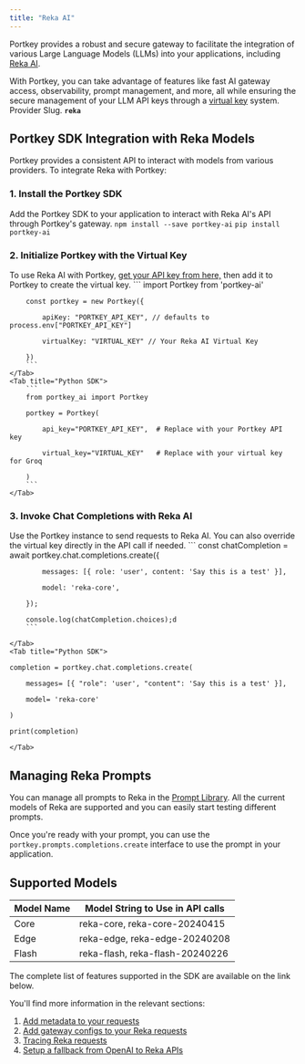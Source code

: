```yaml
---
title: "Reka AI"
---
```


Portkey provides a robust and secure gateway to facilitate the integration of various Large Language Models (LLMs) into your applications, including [Reka AI](https://www.reka.ai/).

With Portkey, you can take advantage of features like fast AI gateway access, observability, prompt management, and more, all while ensuring the secure management of your LLM API keys through a [virtual key](/docs/product/ai-gateway/virtual-keys) system.
<Note>
Provider Slug. **`reka`**
</Note>
## Portkey SDK Integration with Reka Models

Portkey provides a consistent API to interact with models from various providers. To integrate Reka with Portkey:

### 1\. Install the Portkey SDK

Add the Portkey SDK to your application to interact with Reka AI's API through Portkey's gateway.
<Tabs>
    <Tab title="NodeJS">
        ```
        npm install --save portkey-ai
        ```
    </Tab>
    <Tab title="Python">
        ```
        pip install portkey-ai
        ```
    </Tab>

  </Tabs>




### 2\. Initialize Portkey with the Virtual Key

To use Reka AI with Portkey, [get your API key from here,](https://platform.reka.ai/apikeys) then add it to Portkey to create the virtual key.
<Tabs>
    <Tab title="NodeJS SDK">
        ```
        import Portkey from 'portkey-ai'


        const portkey = new Portkey({

            apiKey: "PORTKEY_API_KEY", // defaults to process.env["PORTKEY_API_KEY"]

            virtualKey: "VIRTUAL_KEY" // Your Reka AI Virtual Key

        })
        ```
    </Tab>
    <Tab title="Python SDK">
        ```
        from portkey_ai import Portkey

        portkey = Portkey(

            api_key="PORTKEY_API_KEY",  # Replace with your Portkey API key

            virtual_key="VIRTUAL_KEY"   # Replace with your virtual key for Groq

        )
        ```
    </Tab>

  </Tabs>



### 3\. Invoke Chat Completions with Reka AI

Use the Portkey instance to send requests to Reka AI. You can also override the virtual key directly in the API call if needed.
<Tabs>
    <Tab title="NodeJS SDK">
        ```
        const chatCompletion = await portkey.chat.completions.create({

            messages: [{ role: 'user', content: 'Say this is a test' }],

            model: 'reka-core',

        });

        console.log(chatCompletion.choices);d
        ```

    </Tab>
    <Tab title="Python SDK">

```
completion = portkey.chat.completions.create(

    messages= [{ "role": 'user', "content": 'Say this is a test' }],

    model= 'reka-core'

)

print(completion)
```
    </Tab>

  </Tabs>




## Managing Reka Prompts

You can manage all prompts to Reka in the [Prompt Library](/docs/product/prompt-library). All the current models of Reka are supported and you can easily start testing different prompts.

Once you're ready with your prompt, you can use the `portkey.prompts.completions.create` interface to use the prompt in your application.

## Supported Models

| Model Name | Model String to Use in API calls |
| ---------- | -------------------------------- |
| Core       | reka-core, reka-core-20240415    |
| Edge       | reka-edge, reka-edge-20240208    |
| Flash      | reka-flash, reka-flash-20240226  |

The complete list of features supported in the SDK are available on the link below.
<Card title="SDK" href="/docs/api-reference/portkey-sdk-client">
</Card>

You'll find more information in the relevant sections:

1. [Add metadata to your requests](/docs/product/observability/metadata)
2. [Add gateway configs to your Reka](/docs/product/ai-gateway/configs)[ requests](/docs/product/ai-gateway/configs)
3. [Tracing Reka requests](/docs/product/observability/traces)
4. [Setup a fallback from OpenAI to Reka APIs](/docs/product/ai-gateway/fallbacks)
